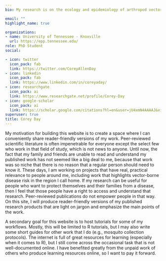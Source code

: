 ```yaml
---
bio: My research is on the ecology and epidemiology of arthropod vectors of disease. 

email: ""
highlight_name: true

organizations:
- name: University of Tennessee - Knoxville
  url: https://epp.tennessee.edu/
role: PhD Student
social:

- icon: twitter
  icon_pack: fab
  link: https://twitter.com/CoreyAllenDay
- icon: linkedin
  icon_pack: fab
  link: https://www.linkedin.com/in/coreyaday/
- icon: researchgate
  icon_pack: ai
  link: https://www.researchgate.net/profile/Corey-Day
- icon: google-scholar
  icon_pack: ai
  link: https://scholar.google.com/citations?hl=en&user=jU4xmN4AAAAJ&view_op=list_works&sortby=pubdate
superuser: true
title: Corey Day
---
```


My motivation for building this website is to create a space where I can conveniently share reader-friendly versions of my work. Peer-reviewed scientific literature is often impenetrable for everyone except the select few who work in that field of study, which is not news to anyone. Until now, the fact that my family and friends are unable to read and understand my published work has not seemed like a big deal to me, because that work was so niche that there is no reason that a regular person should need to know it. These days, I am working on projects that have real, practical relevance to people around me, including work that highlights vector-borne disease risk in the region I call home. If my research can be useful for people who want to protect themselves and their families from a disease, then I feel that those people have a right to access and understand that research. Peer-reviewed publications do not empower people in that way. On this site, I will produce reader-friendly versions of my published research products that are light on jargon and emphasize the main points of the work. 

A secondary goal for this website is to host tutorials for some of my workflows. Mostly, this will be limited to R tutorials, but I may also write some short guides for other work that I do (e.g., mosquito collection protocols). The internet is full of great resources for learning (especially when it comes to R), but I still come across the occasional task that is not well-documented online. I have benefited greatly from the unpaid work of others who produce learning resources online, so I want to pay it forward. 

